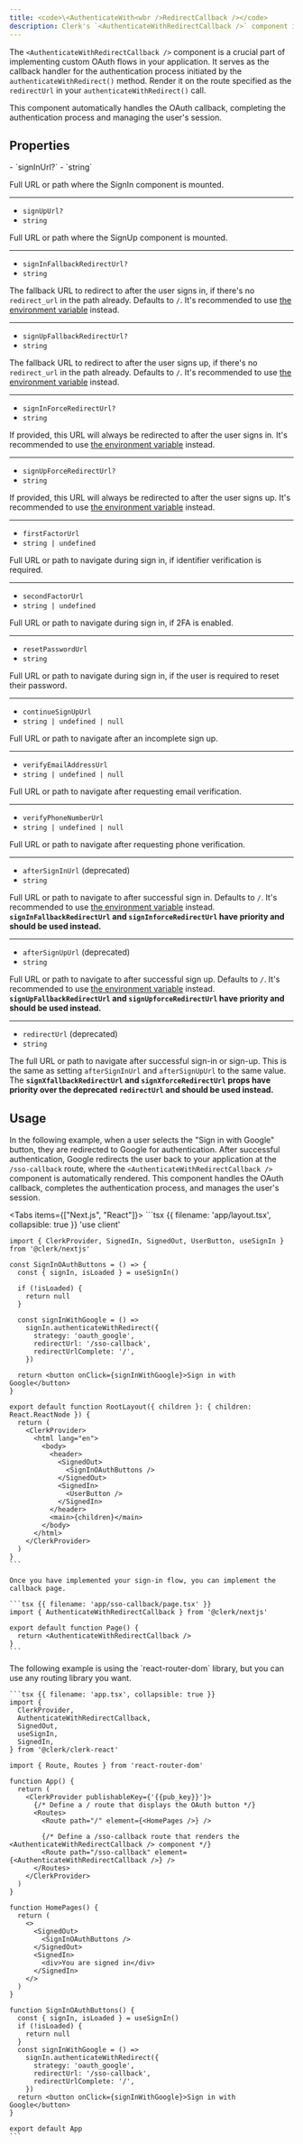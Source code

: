 ```yaml
---
title: <code>\<AuthenticateWith<wbr />RedirectCallback /></code>
description: Clerk's `<AuthenticateWithRedirectCallback />` component is used to implement custom OAuth flows. It handles the OAuth callback and completes the authentication process.
---
```


The `<AuthenticateWithRedirectCallback />` component is a crucial part of implementing custom OAuth flows in your application. It serves as the callback handler for the authentication process initiated by the `authenticateWithRedirect()` method. Render it on the route specified as the `redirectUrl` in your `authenticateWithRedirect()` call.

This component automatically handles the OAuth callback, completing the authentication process and managing the user's session.

## Properties

<Properties>
  - `signInUrl?`
  - `string`

  Full URL or path where the SignIn component is mounted.

  ---

  - `signUpUrl?`
  - `string`

  Full URL or path where the SignUp component is mounted.

  ---

  - `signInFallbackRedirectUrl?`
  - `string`

  The fallback URL to redirect to after the user signs in, if there's no `redirect_url` in the path already. Defaults to `/`. It's recommended to use [the environment variable](/docs/deployments/clerk-environment-variables#sign-in-and-sign-up-redirects) instead.

  ---

  - `signUpFallbackRedirectUrl?`
  - `string`

  The fallback URL to redirect to after the user signs up, if there's no `redirect_url` in the path already. Defaults to `/`. It's recommended to use [the environment variable](/docs/deployments/clerk-environment-variables#sign-in-and-sign-up-redirects) instead.

  ---

  - `signInForceRedirectUrl?`
  - `string`

  If provided, this URL will always be redirected to after the user signs in. It's recommended to use [the environment variable](/docs/deployments/clerk-environment-variables#sign-in-and-sign-up-redirects) instead.

  ---

  - `signUpForceRedirectUrl?`
  - `string`

  If provided, this URL will always be redirected to after the user signs up. It's recommended to use [the environment variable](/docs/deployments/clerk-environment-variables#sign-in-and-sign-up-redirects) instead.

  ---

  - `firstFactorUrl`
  - `string | undefined`

  Full URL or path to navigate during sign in, if identifier verification is required.

  ---

  - `secondFactorUrl`
  - `string | undefined`

  Full URL or path to navigate during sign in, if 2FA is enabled.

  ---

  - `resetPasswordUrl`
  - `string`

  Full URL or path to navigate during sign in, if the user is required to reset their password.

  ---

  - `continueSignUpUrl`
  - `string | undefined | null`

  Full URL or path to navigate after an incomplete sign up.

  ---

  - `verifyEmailAddressUrl`
  - `string | undefined | null`

  Full URL or path to navigate after requesting email verification.

  ---

  - `verifyPhoneNumberUrl`
  - `string | undefined | null`

  Full URL or path to navigate after requesting phone verification.

  ---

  - `afterSignInUrl` (deprecated)
  - `string`

  Full URL or path to navigate to after successful sign in. Defaults to `/`. It's recommended to use [the environment variable](/docs/deployments/clerk-environment-variables#deprecated) instead. **`signInFallbackRedirectUrl` and `signInforceRedirectUrl` have priority and should be used instead.**

  ---

  - `afterSignUpUrl` (deprecated)
  - `string`

  Full URL or path to navigate to after successful sign up. Defaults to `/`. It's recommended to use [the environment variable](/docs/deployments/clerk-environment-variables#deprecated) instead. **`signUpFallbackRedirectUrl` and `signUpforceRedirectUrl` have priority and should be used instead.**

  ---

  - `redirectUrl` (deprecated)
  - `string`

  The full URL or path to navigate after successful sign-in or sign-up. This is the same as setting `afterSignInUrl` and `afterSignUpUrl` to the same value. The **`signXfallbackRedirectUrl` and `signXforceRedirectUrl` props have priority over the deprecated `redirectUrl` and should be used instead.**
</Properties>

## Usage

In the following example, when a user selects the "Sign in with Google" button, they are redirected to Google for authentication. After successful authentication, Google redirects the user back to your application at the `/sso-callback` route, where the `<AuthenticateWithRedirectCallback />` component is automatically rendered. This component handles the OAuth callback, completes the authentication process, and manages the user's session.

<Tabs items={["Next.js", "React"]}>
  <Tab>
    ```tsx {{ filename: 'app/layout.tsx', collapsible: true }}
    'use client'

    import { ClerkProvider, SignedIn, SignedOut, UserButton, useSignIn } from '@clerk/nextjs'

    const SignInOAuthButtons = () => {
      const { signIn, isLoaded } = useSignIn()

      if (!isLoaded) {
        return null
      }

      const signInWithGoogle = () =>
        signIn.authenticateWithRedirect({
          strategy: 'oauth_google',
          redirectUrl: '/sso-callback',
          redirectUrlComplete: '/',
        })

      return <button onClick={signInWithGoogle}>Sign in with Google</button>
    }

    export default function RootLayout({ children }: { children: React.ReactNode }) {
      return (
        <ClerkProvider>
          <html lang="en">
            <body>
              <header>
                <SignedOut>
                  <SignInOAuthButtons />
                </SignedOut>
                <SignedIn>
                  <UserButton />
                </SignedIn>
              </header>
              <main>{children}</main>
            </body>
          </html>
        </ClerkProvider>
      )
    }
    ```

    Once you have implemented your sign-in flow, you can implement the callback page.

    ```tsx {{ filename: 'app/sso-callback/page.tsx' }}
    import { AuthenticateWithRedirectCallback } from '@clerk/nextjs'

    export default function Page() {
      return <AuthenticateWithRedirectCallback />
    }
    ```
  </Tab>

  <Tab>
    The following example is using the `react-router-dom` library, but you can use any routing library you want.

    ```tsx {{ filename: 'app.tsx', collapsible: true }}
    import {
      ClerkProvider,
      AuthenticateWithRedirectCallback,
      SignedOut,
      useSignIn,
      SignedIn,
    } from '@clerk/clerk-react'

    import { Route, Routes } from 'react-router-dom'

    function App() {
      return (
        <ClerkProvider publishableKey={'{{pub_key}}'}>
          {/* Define a / route that displays the OAuth button */}
          <Routes>
            <Route path="/" element={<HomePages />} />

            {/* Define a /sso-callback route that renders the <AuthenticateWithRedirectCallback /> component */}
            <Route path="/sso-callback" element={<AuthenticateWithRedirectCallback />} />
          </Routes>
        </ClerkProvider>
      )
    }

    function HomePages() {
      return (
        <>
          <SignedOut>
            <SignInOAuthButtons />
          </SignedOut>
          <SignedIn>
            <div>You are signed in</div>
          </SignedIn>
        </>
      )
    }

    function SignInOAuthButtons() {
      const { signIn, isLoaded } = useSignIn()
      if (!isLoaded) {
        return null
      }
      const signInWithGoogle = () =>
        signIn.authenticateWithRedirect({
          strategy: 'oauth_google',
          redirectUrl: '/sso-callback',
          redirectUrlComplete: '/',
        })
      return <button onClick={signInWithGoogle}>Sign in with Google</button>
    }

    export default App
    ```
  </Tab>
</Tabs>

